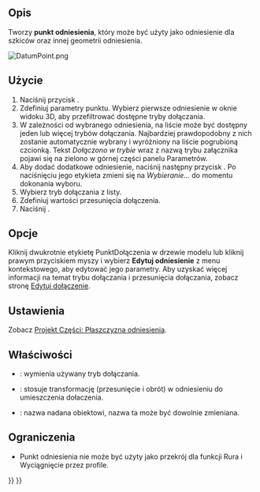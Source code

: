 <languages/>

{{Docnav/pl
|[[PartDesign_Line/pl|Utwórz linię odniesienia]]
|[[PartDesign_CoordinateSystem/pl|Utwórz lokalny układ współrzędnych]]
|[[PartDesign_Workbench/pl|środowisko pracy Projekt Części]]
|IconL=PartDesign_Line.svg‎
|IconR=PartDesign_CoordinateSystem.svg
|IconC=Workbench_PartDesign.svg
}}

{{GuiCommand/pl
|Name=PartDesign Point
|Name/pl=Projekt Części: Utwórz punkt odniesienia
|MenuLocation=Projekt Części → Utwórz układ odniesienia → Utwórz punkt odniesienia
|Workbenches=[[PartDesign_Workbench/pl|Projekt Części]]
|Version=0.17
|SeeAlso=[[PartDesign_Line/pl|Utwórz linię odniesienia]], [[PartDesign_Plane/pl|Utwórz płaszczyznę odniesienia]]
}}

<span id="Description"></span>
==Opis==

Tworzy '''punkt odniesienia''', który może być użyty jako odniesienie dla szkiców oraz innej geometrii odniesienia.

[[File:DatumPoint.png]]
{{Caption|Punkt odniesienia dołączony do kuli z przesunięciem dołączenia {{Value|2}} w kierunku Z.}}

<span id="Usage"></span>
==Użycie==

# Naciśnij przycisk {{Button|[[Image:PartDesign_Point.svg|24px]] '''Utwórz punkt odniesienia'''}}.
# Zdefiniuj parametry punktu. Wybierz pierwsze odniesienie w oknie widoku 3D, aby przefiltrować dostępne tryby dołączania.
# W zależności od wybranego odniesienia, na liście może być dostępny jeden lub więcej trybów dołączania. Najbardziej prawdopodobny z nich zostanie automatycznie wybrany i wyróżniony na liście pogrubioną czcionką. Tekst ''Dołączono w trybie'' wraz z nazwą trybu załącznika pojawi się na zielono w górnej części panelu Parametrów.
# Aby dodać dodatkowe odniesienie, naciśnij następny przycisk {{Button|Odniesienie}}. Po naciśnięciu jego etykieta zmieni się na ''Wybieranie...'' do momentu dokonania wyboru.
# Wybierz tryb dołączania z listy.
# Zdefiniuj wartości przesunięcia dołączenia.
# Naciśnij {{Button|OK}}.

<span id="Options"></span>
==Opcje==

Kliknij dwukrotnie etykietę PunktDołączenia w drzewie modelu lub kliknij prawym przyciskiem myszy i wybierz '''Edytuj odniesienie''' z menu kontekstowego, aby edytować jego parametry. Aby uzyskać więcej informacji na temat trybu dołączania i przesunięcia dołączania, zobacz stronę [[Part_EditAttachment/pl|Edytuj dołączenie]].

<span id="Preferences"></span>
==Ustawienia==

Zobacz [[PartDesign_Plane/pl#Właściwości|Projekt Części: Płaszczyzna odniesienia]].

<span id="Properties"></span>
==Właściwości==

* {{PropertyData|Tryb mapowania}}: wymienia używany tryb dołączania.
* {{PropertyData|Odsunięcie dołaczenia}}: stosuje transformację (przesunięcie i obrót) w odniesieniu do umieszczenia dołaczenia.
* {{PropertyData|Etykieta}}: nazwa nadana obiektowi, nazwa ta może być dowolnie zmieniana.

<span id="Limitations"></span>
==Ograniczenia==

* Punkt odniesienia nie może być użyty jako przekrój dla funkcji Rura i Wyciągnięcie przez profile.


{{Docnav/pl
|[[PartDesign_Line/pl|Utwórz linię odniesienia]]
|[[PartDesign_CoordinateSystem/pl|Utwórz lokalny układ współrzędnych]]
|[[PartDesign_Workbench/pl|środowisko pracy Projekt Części]]
|IconL=PartDesign_Line.svg‎
|IconR=PartDesign_CoordinateSystem.svg
|IconC=Workbench_PartDesign.svg
}}

{{PartDesign Tools navi{{#translation:}}}}
{{Userdocnavi{{#translation:}}}}